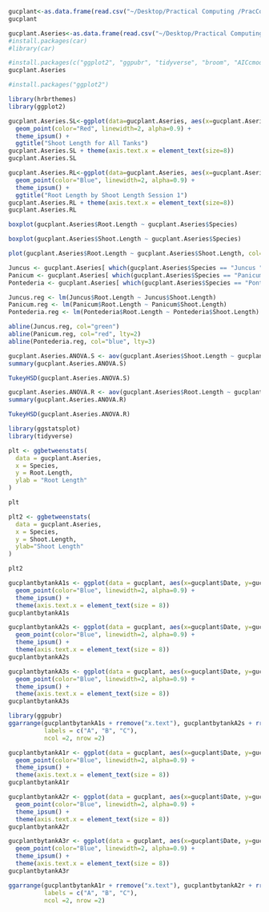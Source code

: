 ```r
gucplant<-as.data.frame(read.csv("~/Desktop/Practical Computing /PracCompFinal/MTB_GUC_Plant Measurements_PracComp.csv", header = TRUE))
gucplant
```

```r
gucplant.Aseries<-as.data.frame(read.csv("~/Desktop/Practical Computing /PracCompFinal/MTB_GUC_Plant Measurements_PracComp-BREWER.csv", header=TRUE))
#install.packages(car)
#library(car)
```

```r
#install.packages(c("ggplot2", "ggpubr", "tidyverse", "broom", "AICcmodavg"))
gucplant.Aseries
```


```r
#install.packages("ggplot2")
```

```r
library(hrbrthemes)
library(ggplot2)

gucplant.Aseries.SL<-ggplot(data=gucplant.Aseries, aes(x=gucplant.Aseries$Tank, y=Shoot.Length)) +
  geom_point(color="Red", linewidth=2, alpha=0.9) +
  theme_ipsum() +
  ggtitle("Shoot Length for All Tanks")
gucplant.Aseries.SL + theme(axis.text.x = element_text(size=8))
gucplant.Aseries.SL
```

```r
gucplant.Aseries.RL<-ggplot(data=gucplant.Aseries, aes(x=gucplant.Aseries$Tank, y=Root.Length)) +
  geom_point(color="Blue", linewidth=2, alpha=0.9) +
  theme_ipsum() +
  ggtitle("Root Length by Shoot Length Session 1")
gucplant.Aseries.RL + theme(axis.text.x = element_text(size=8))
gucplant.Aseries.RL
```

```r
boxplot(gucplant.Aseries$Root.Length ~ gucplant.Aseries$Species)
```

```r
boxplot(gucplant.Aseries$Shoot.Length ~ gucplant.Aseries$Species)
```


```r
plot(gucplant.Aseries$Root.Length ~ gucplant.Aseries$Shoot.Length, col=factor(gucplant.Aseries$Species))

Juncus <- gucplant.Aseries[ which(gucplant.Aseries$Species == "Juncus "), ]
Panicum <- gucplant.Aseries[ which(gucplant.Aseries$Species == "Panicum"), ]
Pontederia <- gucplant.Aseries[ which(gucplant.Aseries$Species == "Pontederia"), ]

Juncus.reg <- lm(Juncus$Root.Length ~ Juncus$Shoot.Length)
Panicum.reg <- lm(Panicum$Root.Length ~ Panicum$Shoot.Length)
Pontederia.reg <- lm(Pontederia$Root.Length ~ Pontederia$Shoot.Length)

abline(Juncus.reg, col="green")
abline(Panicum.reg, col="red", lty=2)
abline(Pontederia.reg, col="blue", lty=3)
```

```r
gucplant.Aseries.ANOVA.S <- aov(gucplant.Aseries$Shoot.Length ~ gucplant.Aseries$Species)
summary(gucplant.Aseries.ANOVA.S)
```

```r
TukeyHSD(gucplant.Aseries.ANOVA.S)
```

```r
gucplant.Aseries.ANOVA.R <- aov(gucplant.Aseries$Root.Length ~ gucplant.Aseries$Species)
summary(gucplant.Aseries.ANOVA.R)
```

```r
TukeyHSD(gucplant.Aseries.ANOVA.R)
```

```r
library(ggstatsplot)
library(tidyverse)

plt <- ggbetweenstats(
  data = gucplant.Aseries,
  x = Species,
  y = Root.Length,
  ylab = "Root Length"
)

plt
```

```r
plt2 <- ggbetweenstats(
  data = gucplant.Aseries,
  x = Species,
  y = Shoot.Length, 
  ylab="Shoot Length"
)

plt2
```

```r
gucplantbytankA1s <- ggplot(data = gucplant, aes(x=gucplant$Date, y=gucplant$A1.s)) +
  geom_point(color="Blue", linewidth=2, alpha=0.9) +
  theme_ipsum() +
  theme(axis.text.x = element_text(size = 8))
gucplantbytankA1s
```

```r
gucplantbytankA2s <- ggplot(data = gucplant, aes(x=gucplant$Date, y=gucplant$A2.s)) +
  geom_point(color="Blue", linewidth=2, alpha=0.9) +
  theme_ipsum() +
  theme(axis.text.x = element_text(size = 8))
gucplantbytankA2s
```

```r
gucplantbytankA3s <- ggplot(data = gucplant, aes(x=gucplant$Date, y=gucplant$A3.s)) +
  geom_point(color="Blue", linewidth=2, alpha=0.9) +
  theme_ipsum() +
  theme(axis.text.x = element_text(size = 8))
gucplantbytankA3s
```

```r
library(ggpubr)
ggarrange(gucplantbytankA1s + rremove("x.text"), gucplantbytankA2s + rremove("x.text"), gucplantbytankA3s + rremove("x.text"),
          labels = c("A", "B", "C"), 
          ncol =2, nrow =2)
```

```r
gucplantbytankA1r <- ggplot(data = gucplant, aes(x=gucplant$Date, y=gucplant$A1.r)) +
  geom_point(color="Blue", linewidth=2, alpha=0.9) +
  theme_ipsum() +
  theme(axis.text.x = element_text(size = 8))
gucplantbytankA1r

gucplantbytankA2r <- ggplot(data = gucplant, aes(x=gucplant$Date, y=gucplant$A2.r)) +
  geom_point(color="Blue", linewidth=2, alpha=0.9) +
  theme_ipsum() +
  theme(axis.text.x = element_text(size = 8))
gucplantbytankA2r

gucplantbytankA3r <- ggplot(data = gucplant, aes(x=gucplant$Date, y=gucplant$A3.r)) +
  geom_point(color="Blue", linewidth=2, alpha=0.9) +
  theme_ipsum() +
  theme(axis.text.x = element_text(size = 8))
gucplantbytankA3r
```

```r
ggarrange(gucplantbytankA1r + rremove("x.text"), gucplantbytankA2r + rremove("x.text"), gucplantbytankA3r + rremove("x.text"),
          labels = c("A", "B", "C"), 
          ncol =2, nrow =2)
```







